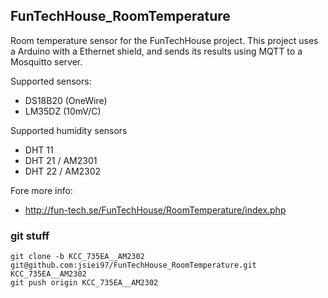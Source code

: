 == FunTechHouse_RoomTemperature == 

Room temperature sensor for the FunTechHouse project.
This project uses a Arduino with a Ethernet shield, 
and sends its results using MQTT to a Mosquitto server.

Supported sensors:
* DS18B20 (OneWire)
* LM35DZ (10mV/C)

Supported humidity sensors
* DHT 11 
* DHT 21 / AM2301
* DHT 22 / AM2302

Fore more info: 
* http://fun-tech.se/FunTechHouse/RoomTemperature/index.php


=== git stuff ===
<pre>
git clone -b KCC_735EA__AM2302 git@github.com:jsiei97/FunTechHouse_RoomTemperature.git KCC_735EA__AM2302
git push origin KCC_735EA__AM2302
</pre>


